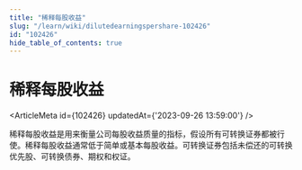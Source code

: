 ```yaml
---
title: "稀释每股收益"
slug: "/learn/wiki/dilutedearningspershare-102426"
id: "102426"
hide_table_of_contents: true
---
```



# 稀释每股收益

<ArticleMeta id={102426} updatedAt={'2023-09-26 13:59:00'} />
<div className='border-solid border-b border-t-0 my-4 border-[var(--ifm-color-gray-300)]' />

稀释每股收益是用来衡量公司每股收益质量的指标，假设所有可转换证券都被行使。稀释每股收益通常低于简单或基本每股收益。可转换证券包括未偿还的可转换优先股、可转换债券、期权和权证。
